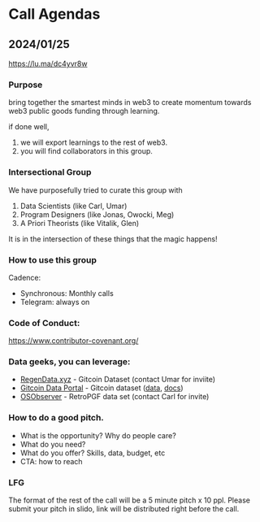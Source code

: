 
# Call Agendas

## 2024/01/25

https://lu.ma/dc4yvr8w

### Purpose

bring together the smartest minds in web3 to create momentum towards web3 public goods funding through learning.

if done well,
1. we will export learnings to the rest of web3.
2. you will find collaborators in this group.

### Intersectional Group

We have purposefully tried to curate this group with 

1. Data Scientists (like Carl, Umar)
2. Program Designers (like Jonas, Owocki, Meg)
3. A Priori Theorists (like Vitalik, Glen)

It is in the intersection of these things that the magic happens!

### How to use this group

Cadence:
- Synchronous: Monthly calls
- Telegram: always on

### Code of Conduct: 

https://www.contributor-covenant.org/

### Data geeks, you can leverage:

- [RegenData.xyz](https://RegenData.xyz) - Gitcoin Dataset (contact Umar for inviite)
- [Gitcoin Data Portal](https://github.com/davidgasquez/gitcoin-grants-data-portal) - Gitcoin dataset ([data](http://grant-data.xyz/), [docs](https://davidgasquez.github.io/gitcoin-grants-data-portal/))
- [OSObserver](https://www.opensource.observer/) - RetroPGF data set (contact Carl for invite)

### How to do a good pitch.

- What is the opportunity?  Why do people care?
- What do you need?
- What do you offer? Skills, data, budget, etc
- CTA: how to reach


### LFG

The format of the rest of the call will be a 5 minute pitch x 10 ppl.   Please submit your pitch in slido, link will be distributed right before the call.

